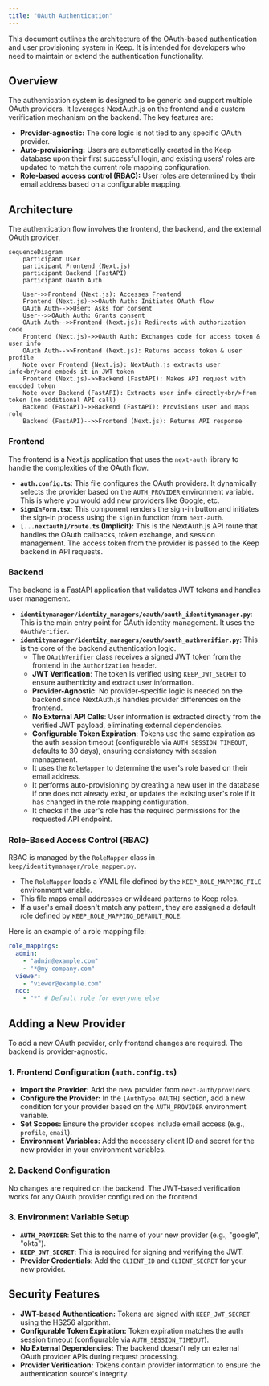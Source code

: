 ```yaml
---
title: "OAuth Authentication"
---
```


This document outlines the architecture of the OAuth-based authentication and user provisioning system in Keep. It is intended for developers who need to maintain or extend the authentication functionality.

## Overview

The authentication system is designed to be generic and support multiple OAuth providers. It leverages NextAuth.js on the frontend and a custom verification mechanism on the backend. The key features are:

-   **Provider-agnostic:** The core logic is not tied to any specific OAuth provider.
-   **Auto-provisioning:** Users are automatically created in the Keep database upon their first successful login, and existing users' roles are updated to match the current role mapping configuration.
-   **Role-based access control (RBAC):** User roles are determined by their email address based on a configurable mapping.

## Architecture

The authentication flow involves the frontend, the backend, and the external OAuth provider.

```mermaid
sequenceDiagram
    participant User
    participant Frontend (Next.js)
    participant Backend (FastAPI)
    participant OAuth Auth

    User->>Frontend (Next.js): Accesses Frontend
    Frontend (Next.js)->>OAuth Auth: Initiates OAuth flow
    OAuth Auth-->>User: Asks for consent
    User-->>OAuth Auth: Grants consent
    OAuth Auth-->>Frontend (Next.js): Redirects with authorization code
    Frontend (Next.js)->>OAuth Auth: Exchanges code for access token & user info
    OAuth Auth-->>Frontend (Next.js): Returns access token & user profile
    Note over Frontend (Next.js): NextAuth.js extracts user info<br/>and embeds it in JWT token
    Frontend (Next.js)->>Backend (FastAPI): Makes API request with encoded token
    Note over Backend (FastAPI): Extracts user info directly<br/>from token (no additional API call)
    Backend (FastAPI)->>Backend (FastAPI): Provisions user and maps role
    Backend (FastAPI)-->>Frontend (Next.js): Returns API response
```

### Frontend

The frontend is a Next.js application that uses the `next-auth` library to handle the complexities of the OAuth flow.

-   **`auth.config.ts`**: This file configures the OAuth providers. It dynamically selects the provider based on the `AUTH_PROVIDER` environment variable. This is where you would add new providers like Google, etc.
-   **`SignInForm.tsx`**: This component renders the sign-in button and initiates the sign-in process using the `signIn` function from `next-auth`.
-   **`[...nextauth]/route.ts` (Implicit):** This is the NextAuth.js API route that handles the OAuth callbacks, token exchange, and session management. The access token from the provider is passed to the Keep backend in API requests.

### Backend

The backend is a FastAPI application that validates JWT tokens and handles user management.

-   **`identitymanager/identity_managers/oauth/oauth_identitymanager.py`**: This is the main entry point for OAuth identity management. It uses the `OAuthVerifier`.
-   **`identitymanager/identity_managers/oauth/oauth_authverifier.py`**: This is the core of the backend authentication logic.
    -   The `OAuthVerifier` class receives a signed JWT token from the frontend in the `Authorization` header.
    -   **JWT Verification**: The token is verified using `KEEP_JWT_SECRET` to ensure authenticity and extract user information.
    -   **Provider-Agnostic**: No provider-specific logic is needed on the backend since NextAuth.js handles provider differences on the frontend.
    -   **No External API Calls**: User information is extracted directly from the verified JWT payload, eliminating external dependencies.
    -   **Configurable Token Expiration**: Tokens use the same expiration as the auth session timeout (configurable via `AUTH_SESSION_TIMEOUT`, defaults to 30 days), ensuring consistency with session management.
    -   It uses the `RoleMapper` to determine the user's role based on their email address.
    -   It performs auto-provisioning by creating a new user in the database if one does not already exist, or updates the existing user's role if it has changed in the role mapping configuration.
    -   It checks if the user's role has the required permissions for the requested API endpoint.

### Role-Based Access Control (RBAC)

RBAC is managed by the `RoleMapper` class in `keep/identitymanager/role_mapper.py`.

-   The `RoleMapper` loads a YAML file defined by the `KEEP_ROLE_MAPPING_FILE` environment variable.
-   This file maps email addresses or wildcard patterns to Keep roles.
-   If a user's email doesn't match any pattern, they are assigned a default role defined by `KEEP_ROLE_MAPPING_DEFAULT_ROLE`.

Here is an example of a role mapping file:

```yaml
role_mappings:
  admin:
    - "admin@example.com"
    - "*@my-company.com"
  viewer:
    - "viewer@example.com"
  noc:
    - "*" # Default role for everyone else
```

## Adding a New Provider

To add a new OAuth provider, only frontend changes are required. The backend is provider-agnostic.

### 1. Frontend Configuration (`auth.config.ts`)

-   **Import the Provider:** Add the new provider from `next-auth/providers`.
-   **Configure the Provider:** In the `[AuthType.OAUTH]` section, add a new condition for your provider based on the `AUTH_PROVIDER` environment variable.
-   **Set Scopes:** Ensure the provider scopes include email access (e.g., `profile`, `email`).
-   **Environment Variables:** Add the necessary client ID and secret for the new provider in your environment variables.

### 2. Backend Configuration

No changes are required on the backend. The JWT-based verification works for any OAuth provider configured on the frontend.

### 3. Environment Variable Setup

-   **`AUTH_PROVIDER`**: Set this to the name of your new provider (e.g., "google", "okta").
-   **`KEEP_JWT_SECRET`**: This is required for signing and verifying the JWT.
-   **Provider Credentials**: Add the `CLIENT_ID` and `CLIENT_SECRET` for your new provider.

## Security Features

-   **JWT-based Authentication:** Tokens are signed with `KEEP_JWT_SECRET` using the HS256 algorithm.
-   **Configurable Token Expiration:** Token expiration matches the auth session timeout (configurable via `AUTH_SESSION_TIMEOUT`).
-   **No External Dependencies:** The backend doesn't rely on external OAuth provider APIs during request processing.
-   **Provider Verification:** Tokens contain provider information to ensure the authentication source's integrity.